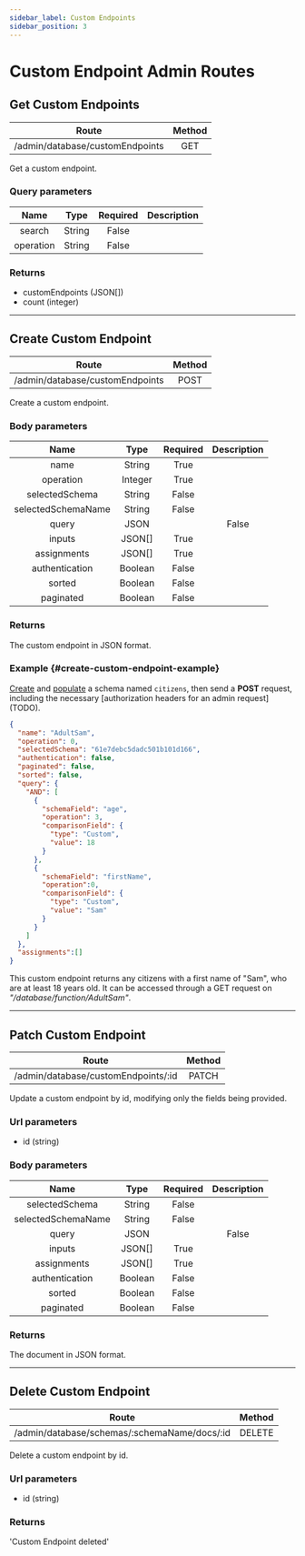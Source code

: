 ```yaml
---
sidebar_label: Custom Endpoints
sidebar_position: 3
---
```


# Custom Endpoint Admin Routes

## Get Custom Endpoints

|   Route                         | Method |
| :-----------------------------: | :----: |
| /admin/database/customEndpoints |  GET   |

Get a custom endpoint.

### Query parameters

|     Name    |  Type   | Required | Description |
| :---------: | :-----: | :------: | :---------: |
| search      | String  |  False   |             |
| operation   | String  |  False   |             |

### Returns

- customEndpoints (JSON[])
- count (integer)

-------------------------------------------------

## Create Custom Endpoint

|   Route                         | Method |
| :-----------------------------: | :----: |
| /admin/database/customEndpoints |  POST  |

Create a custom endpoint.

### Body parameters

|     Name           |  Type   | Required | Description |
| :----------------: | :-----: | :------: | :---------: |
| name               | String  |  True    |             |
| operation          | Integer |  True    |             |
| selectedSchema     | String  |  False   |             |
| selectedSchemaName | String  |  False   |             |
| query              | JSON |  |  False   |             |
| inputs             | JSON[]  |  True    |             |
| assignments        | JSON[]  |  True    |             |
| authentication     | Boolean |  False   |             |
| sorted             | Boolean |  False   |             |
| paginated          | Boolean |  False   |             |

### Returns

The custom endpoint in JSON format.

### Example {#create-custom-endpoint-example}

[Create](../../get-started.mdx/#schemas-example) and [populate](../../get-started.mdx/#documents-example)
a schema named `citizens`, then send a **POST** request, including the necessary [authorization headers for an admin request] (TODO).

```json title="POST on /admin/database/customEndpoints"
{
  "name": "AdultSam",
  "operation": 0,
  "selectedSchema": "61e7debc5dadc501b101d166",
  "authentication": false,
  "paginated": false,
  "sorted": false,
  "query": {
    "AND": [
      {
        "schemaField": "age",
        "operation": 3,
        "comparisonField": {
          "type": "Custom",
          "value": 18
        }
      },
      {
        "schemaField": "firstName",
        "operation":0,
        "comparisonField": {
          "type": "Custom",
          "value": "Sam"
        }
      }
    ]
  },
  "assignments":[]
}
```

This custom endpoint returns any citizens with a first name of "Sam", who are at least 18 years old.
It can be accessed through a GET request on *"/database/function/AdultSam"*.

-------------------------------------------------

## Patch Custom Endpoint

|   Route                             | Method  |
| :---------------------------------: | :-----: |
| /admin/database/customEndpoints/:id |  PATCH  |

Update a custom endpoint by id, modifying only the fields being provided.

### Url parameters

- id (string)

### Body parameters

|     Name           |  Type   | Required | Description |
| :----------------: | :-----: | :------: | :---------: |
| selectedSchema     | String  |  False   |             |
| selectedSchemaName | String  |  False   |             |
| query              | JSON |  |  False   |             |
| inputs             | JSON[]  |  True    |             |
| assignments        | JSON[]  |  True    |             |
| authentication     | Boolean |  False   |             |
| sorted             | Boolean |  False   |             |
| paginated          | Boolean |  False   |             |


### Returns

The document in JSON format.

-------------------------------------------------

## Delete Custom Endpoint

|   Route                                      |  Method  |
| :------------------------------------------: | :------: |
| /admin/database/schemas/:schemaName/docs/:id |  DELETE  |

Delete a custom endpoint by id.

### Url parameters

- id (string)

### Returns

'Custom Endpoint deleted'
